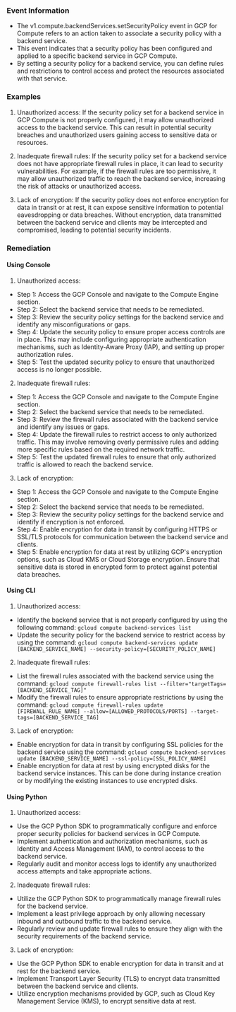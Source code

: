 
### Event Information

- The v1.compute.backendServices.setSecurityPolicy event in GCP for Compute refers to an action taken to associate a security policy with a backend service.
- This event indicates that a security policy has been configured and applied to a specific backend service in GCP Compute.
- By setting a security policy for a backend service, you can define rules and restrictions to control access and protect the resources associated with that service.


### Examples

1. Unauthorized access: If the security policy set for a backend service in GCP Compute is not properly configured, it may allow unauthorized access to the backend service. This can result in potential security breaches and unauthorized users gaining access to sensitive data or resources.

2. Inadequate firewall rules: If the security policy set for a backend service does not have appropriate firewall rules in place, it can lead to security vulnerabilities. For example, if the firewall rules are too permissive, it may allow unauthorized traffic to reach the backend service, increasing the risk of attacks or unauthorized access.

3. Lack of encryption: If the security policy does not enforce encryption for data in transit or at rest, it can expose sensitive information to potential eavesdropping or data breaches. Without encryption, data transmitted between the backend service and clients may be intercepted and compromised, leading to potential security incidents.

### Remediation

#### Using Console

1. Unauthorized access:
- Step 1: Access the GCP Console and navigate to the Compute Engine section.
- Step 2: Select the backend service that needs to be remediated.
- Step 3: Review the security policy settings for the backend service and identify any misconfigurations or gaps.
- Step 4: Update the security policy to ensure proper access controls are in place. This may include configuring appropriate authentication mechanisms, such as Identity-Aware Proxy (IAP), and setting up proper authorization rules.
- Step 5: Test the updated security policy to ensure that unauthorized access is no longer possible.

2. Inadequate firewall rules:
- Step 1: Access the GCP Console and navigate to the Compute Engine section.
- Step 2: Select the backend service that needs to be remediated.
- Step 3: Review the firewall rules associated with the backend service and identify any issues or gaps.
- Step 4: Update the firewall rules to restrict access to only authorized traffic. This may involve removing overly permissive rules and adding more specific rules based on the required network traffic.
- Step 5: Test the updated firewall rules to ensure that only authorized traffic is allowed to reach the backend service.

3. Lack of encryption:
- Step 1: Access the GCP Console and navigate to the Compute Engine section.
- Step 2: Select the backend service that needs to be remediated.
- Step 3: Review the security policy settings for the backend service and identify if encryption is not enforced.
- Step 4: Enable encryption for data in transit by configuring HTTPS or SSL/TLS protocols for communication between the backend service and clients.
- Step 5: Enable encryption for data at rest by utilizing GCP's encryption options, such as Cloud KMS or Cloud Storage encryption. Ensure that sensitive data is stored in encrypted form to protect against potential data breaches.

#### Using CLI

1. Unauthorized access:
- Identify the backend service that is not properly configured by using the following command: `gcloud compute backend-services list`
- Update the security policy for the backend service to restrict access by using the command: `gcloud compute backend-services update [BACKEND_SERVICE_NAME] --security-policy=[SECURITY_POLICY_NAME]`

2. Inadequate firewall rules:
- List the firewall rules associated with the backend service using the command: `gcloud compute firewall-rules list --filter="targetTags=[BACKEND_SERVICE_TAG]"`
- Modify the firewall rules to ensure appropriate restrictions by using the command: `gcloud compute firewall-rules update [FIREWALL_RULE_NAME] --allow=[ALLOWED_PROTOCOLS/PORTS] --target-tags=[BACKEND_SERVICE_TAG]`

3. Lack of encryption:
- Enable encryption for data in transit by configuring SSL policies for the backend service using the command: `gcloud compute backend-services update [BACKEND_SERVICE_NAME] --ssl-policy=[SSL_POLICY_NAME]`
- Enable encryption for data at rest by using encrypted disks for the backend service instances. This can be done during instance creation or by modifying the existing instances to use encrypted disks.

#### Using Python

1. Unauthorized access:
- Use the GCP Python SDK to programmatically configure and enforce proper security policies for backend services in GCP Compute.
- Implement authentication and authorization mechanisms, such as Identity and Access Management (IAM), to control access to the backend service.
- Regularly audit and monitor access logs to identify any unauthorized access attempts and take appropriate actions.

2. Inadequate firewall rules:
- Utilize the GCP Python SDK to programmatically manage firewall rules for the backend service.
- Implement a least privilege approach by only allowing necessary inbound and outbound traffic to the backend service.
- Regularly review and update firewall rules to ensure they align with the security requirements of the backend service.

3. Lack of encryption:
- Use the GCP Python SDK to enable encryption for data in transit and at rest for the backend service.
- Implement Transport Layer Security (TLS) to encrypt data transmitted between the backend service and clients.
- Utilize encryption mechanisms provided by GCP, such as Cloud Key Management Service (KMS), to encrypt sensitive data at rest.

